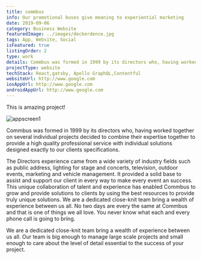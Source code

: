 ```yaml
---
title: commbus
info: Our promotional buses give meaning to experiential marketing
date: 2019-09-06
category: Business Website
featuredImage: ../images/deckerdence.jpg
tags: App, Website, Social
isFeatured: true
listingOrder: 2
type: work
details: Commbus was formed in 1999 by its directors who, having worked together on several individual projects decided to combine their expertise together to provide a high quality professional service with individual solutions designed exactly to our clients specifications.
projectType: website
techStack: React,gatsby, Apollo GraphQL,Contentful
websiteUrl: http://www.google.com
iosAppUrl: http://www.google.com
androidAppUrl: http://www.google.com
---
```


This is amazing project!

![appscreen1](../images/commbus.jpg)

Commbus was formed in 1999 by its directors who, having worked together on several individual projects decided to combine their expertise together to provide a high quality professional service with individual solutions designed exactly to our clients specifications.

The Directors experience came from a wide variety of industry fields such as public address, lighting for stage and concerts, television, outdoor events, marketing and vehicle management. It provided a solid base to assist and support our client in every way to make every event an success. This unique collaboration of talent and experience has enabled Commbus to grow and provide solutions to clients by using the best resources to provide truly unique solutions. We are a dedicated close-knit team bring a wealth of experience between us all. No two days are every the same at Commbus and that is one of things we all love. You never know what each and every phone call is going to bring.

We are a dedicated close-knit team bring a wealth of experience between us all. Our team is big enough to manage large scale projects and small enough to care about the level of detail essential to the success of your project.
